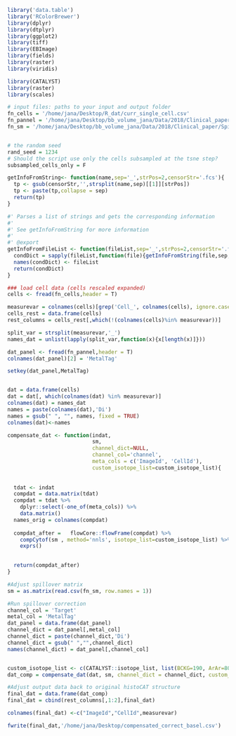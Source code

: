 ```r

library('data.table')
library('RColorBrewer')
library(dplyr)
library(dtplyr)
library(ggplot2)
library(tiff)
library(EBImage)
library(fields)
library(raster)
library(viridis)

library(CATALYST)
library(raster)
library(scales)
```


```r
# input files: paths to your input and output folder
fn_cells = '/home/jana/Desktop/R_dat/curr_single_cell.csv'
fn_pannel = '/home/jana/Desktop/bb_volume_jana/Data/2018/Clinical_paper/SpilloverCorrected/Data_for_submission/20171218_pannel_BaselZuri.csv'
fn_sm = '/home/jana/Desktop/bb_volume_jana/Data/2018/Clinical_paper/SpilloverCorrected/Data_for_submission/spillover_matrix_15082018.csv'


# the random seed
rand_seed = 1234
# Should the script use only the cells subsampled at the tsne step?
subsampled_cells_only = F

```


```r
getInfoFromString<- function(name,sep='_',strPos=2,censorStr='.fcs'){
  tp <- gsub(censorStr,'',strsplit(name,sep)[[1]][strPos])
  tp <- paste(tp,collapse = sep)
  return(tp)
}

```

```r
#' Parses a list of strings and gets the corresponding information
#'
#' See getInfoFromString for more information
#'
#' @export
getInfoFromFileList <- function(fileList,sep='_',strPos=2,censorStr='.fcs'){
  condDict = sapply(fileList,function(file){getInfoFromString(file,sep,strPos,censorStr)})
  names(condDict) <- fileList
  return(condDict)
}
```

```r
### load cell data (cells rescaled expanded)
cells <- fread(fn_cells,header = T)

measurevar = colnames(cells)[grep('Cell_', colnames(cells), ignore.case=TRUE)]
cells_rest = data.frame(cells)
rest_columns = cells_rest[,which(!(colnames(cells)%in% measurevar))]

split_var = strsplit(measurevar,'_')
names_dat = unlist(lapply(split_var,function(x){x[length(x)]}))

dat_panel <- fread(fn_pannel,header = T)
colnames(dat_panel)[2] = 'MetalTag'

setkey(dat_panel,MetalTag)


dat = data.frame(cells)
dat = dat[, which(colnames(dat) %in% measurevar)]
colnames(dat) = names_dat
names = paste(colnames(dat),'Di')
names = gsub(" ", "", names, fixed = TRUE)
colnames(dat)<-names

```

```r

compensate_dat <- function(indat,
                           sm,
                           channel_dict=NULL,
                           channel_col='channel',
                           meta_cols = c('ImageId', 'CellId'),
                           custom_isotope_list=custom_isotope_list){
  
  
  tdat <- indat
  compdat = data.matrix(tdat)
  compdat = tdat %>%
    dplyr::select(-one_of(meta_cols)) %>%
    data.matrix()
  names_orig = colnames(compdat)
  
  compdat_after =   flowCore::flowFrame(compdat) %>%
    compCytof(sm , method='nnls', isotope_list=custom_isotope_list) %>%
    exprs()

  
  return(compdat_after)
}
```

```r

#Adjust spillover matrix
sm = as.matrix(read.csv(fn_sm, row.names = 1))

#Run spillover correction
channel_col = 'Target'
metal_col = 'MetalTag'
dat_panel = data.frame(dat_panel)
channel_dict = dat_panel[,metal_col]
channel_dict = paste(channel_dict,'Di')
channel_dict = gsub(" ","",channel_dict)
names(channel_dict) = dat_panel[,channel_col]


custom_isotope_list <- c(CATALYST::isotope_list, list(BCKG=190, ArAr=80))
dat_comp = compensate_dat(dat, sm, channel_dict = channel_dict, custom_isotope_list=custom_isotope_list)

#Adjust output data back to original histoCAT structure
final_dat = data.frame(dat_comp)
final_dat = cbind(rest_columns[,1:2],final_dat)

colnames(final_dat) <-c("ImageId","CellId",measurevar)

fwrite(final_dat,'/home/jana/Desktop/compensated_correct_basel.csv')
```


